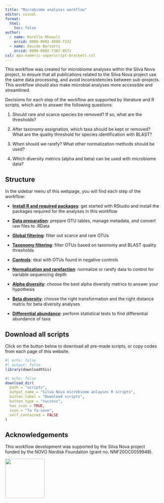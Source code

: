 ```yaml
---
title: "Microbiome analyses workflow"
editor: visual
format:
  html:
    toc: false
author:
  - name: Karelle Rheault
    orcid: 0000-0002-4888-7232
  - name: Davide Barsotti
    orcid: 0000-0002-7367-8571
csl: apa-numeric-superscript-brackets.csl
---
```


This workflow was created for microbiome analyses within the Silva Nova project, to ensure that all publications related to the Silva Nova project use the same data processing, and avoid inconsistencies between sub-projects. This workflow should also make microbial analyses more accessible and streamlined.

Decisions for each step of the workflow are supported by literature and R scripts, which aim to answer the following questions:

1.  Should rare and scarce species be removed? If so, what are the thresholds?

2.  After taxonomy assignation, which taxa should be kept or removed? What are the quality threshold for species identification with BLAST?

3.  When should we rarefy? What other normalization methods should be used?

4.  Which diversity metrics (alpha and beta) can be used with microbiome data?

## Structure

In the sidebar menu of this webpage, you will find each step of the workflow:

-   [**Install R and required packages**](install.qmd): get started with RStudio and install the packages required for the analyses in this workflow

-   [**Data preparation**](data.prep.qmd): prepare OTU tables, manage metadata, and convert raw files to .RData

-   [**Global filtering**](filter.rare.qmd): filter out scarce and rare OTUs

-   [**Taxonomy filtering**](taxonomy.qmd): filter OTUs based on taxonomy and BLAST quality thresholds

-   [**Controls**](control.qmd): deal with OTUs found in negative controls

-   [**Normalization and rarefaction**](normalize.qmd): normalize or rarefy data to control for variable sequencing depth

-   [**Alpha diversity**](alpha.div.qmd): choose the best alpha diversity metrics to answer your hypothesis

-   [**Beta diversity**](beta.div.qmd): choose the right transformation and the right distance matrix for beta diversity analyses

-   [**Differential abundance**](diff.abund.qmd): perform statistical tests to find differential abundance of taxa

## Download all scripts

Click on the button below to download all pre-made scripts, or copy codes from each page of this website.

```r
#| echo: false
#| output: false
library(downloadthis)
```

```r
#| echo: false
download_dir(
  path = "scripts",
  output_name = "Silva Nova microbiome anlayses R scripts",
  button_label = "Download scripts",
  button_type = "success",
  has_icon = TRUE,
  icon = "fa fa-save",
  self_contained = FALSE
)
```

## Acknowledgements

This workflow development was supported by the Silva Nova project funded by the NOVO Nordisk Foundation (grant no. NNF20OC0059948).

[![](images/Novo%20Nordisk%20fonden%20logo.png){fig-align="center" width="128"}](https://novonordiskfonden.dk/en/)
